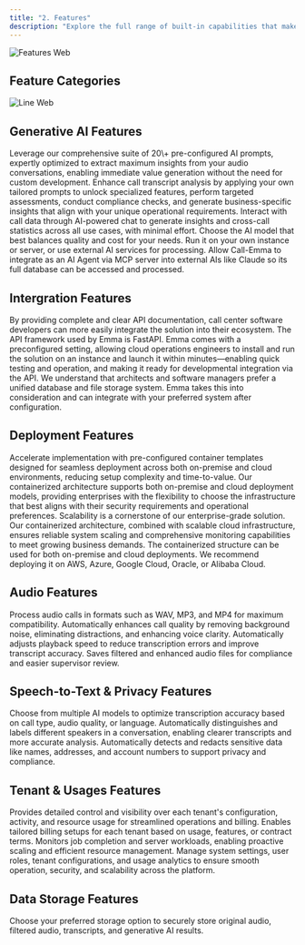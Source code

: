 ```yaml
---
title: "2. Features"
description: "Explore the full range of built-in capabilities that make Call-Emma.ai more than just AI. Our comprehensive features list showcases the essential tools and functionalities your business gets from day one – no customization needed."
---
```


![Features Web](/images/features.webp)

## Feature Categories

<CardGroup cols={2}>
  <Card title="Generative AI Features" icon="phone-plus" color="#403c9e">
    
  </Card>
  <Card title="Intergration with Your CCS" icon="address-card" color="#ff0000">
    
  </Card>
  <Card title="Deployment" icon="magnifying-glass" iconType="regular" color="#0efff4">
    
  </Card>
  <Card title="Audio Filtering" icon="person-burst" color="#ff0303">
    
  </Card>
  <Card title="Speech-to-Text & Privacy" icon="check-to-slot" color="#ff00e2">
    
  </Card>
  <Card title="Tenant & Usages" icon="microphone" iconType="regular" color="#1ab022">
    
  </Card>
  <Card title="Data Storage" icon="thought-bubble" color="#ffd300">
    
  </Card>
</CardGroup>

![Line Web](/images/line.webp)

## <Icon icon="phone-plus" color="#403c9e" size={30} />  Generative AI Features

<Card title="Preconfigured GenAI Prompts">
  Leverage our comprehensive suite of 20\+ pre-configured AI prompts, expertly optimized to extract maximum insights from your audio conversations, enabling immediate value generation without the need for custom development.
</Card>

<Card title="Customizable GenAI Prompts">
  Enhance call transcript analysis by applying your own tailored prompts to unlock specialized features, perform targeted assessments, conduct compliance checks, and generate business-specific insights that align with your unique operational requirements.
</Card>

<Card title="Chat with Your Data">
  Interact with call data through AI-powered chat to generate insights and cross-call statistics across all use cases, with minimal effort.
</Card>

<Card title="Select Your AI Model">
  Choose the AI model that best balances quality and cost for your needs. Run it on your own instance or server, or use external AI services for processing.
</Card>

<Card title="AI Agent Ready">
  Allow Call-Emma to integrate as an AI Agent via MCP server into external AIs like Claude so its full database can be accessed and processed.
</Card>

## <Icon icon="address-card" color="#ff0303" size={30} />  Intergration Features

<Card title="API Access with Clear Documentation">
  By providing complete and clear API documentation, call center software developers can more easily integrate the solution into their ecosystem. The API framework used by Emma is FastAPI.
</Card>

<Card title="Preconfigured and Ready to Launch">
  Emma comes with a preconfigured setting, allowing cloud operations engineers to install and run the solution on an instance and launch it within minutes—enabling quick testing and operation, and making it ready for developmental integration via the API.
</Card>

<Card title="Integrates with Existing Databases and File Storage Systems">
  We understand that architects and software managers prefer a unified database and file storage system. Emma takes this into consideration and can integrate with your preferred system after configuration.
</Card>

## <Icon icon="magnifying-glass" color="#00c0ff" size={30} />  Deployment Features

<Card title="Streamlined Deployment">
  Accelerate implementation with pre-configured container templates designed for seamless deployment across both on-premise and cloud environments, reducing setup complexity and time-to-value.
</Card>

<Card title="On-Premise or Cloud Deployments">
  Our containerized architecture supports both on-premise and cloud deployment models, providing enterprises with the flexibility to choose the infrastructure that best aligns with their security requirements and operational preferences.
</Card>

<Card title="Auto-Scalable Architecture for High Volumes">
  Scalability is a cornerstone of our enterprise-grade solution. Our containerized architecture, combined with scalable cloud infrastructure, ensures reliable system scaling and comprehensive monitoring capabilities to meet growing business demands.
</Card>

<Card title="Cloud-Agnostic Compatibility">
  The containerized structure can be used for both on-premise and cloud deployments. We recommend deploying it on AWS, Azure, Google Cloud, Oracle, or Alibaba Cloud.
</Card>

## <Icon icon="person-burst" color="#ff0303" size={30} /> Audio Features

<Card title="Supports Multiple Audio Formats">
  Process audio calls in formats such as WAV, MP3, and MP4 for maximum compatibility.
</Card>

<Card title="AI-Powered Audio Filtering">
  Automatically enhances call quality by removing background noise, eliminating distractions, and enhancing voice clarity.
</Card>

<Card title="AI Audio Speed Optimization">
  Automatically adjusts playback speed to reduce transcription errors and improve transcript accuracy.
</Card>

<Card title="Stores Cleaned Audio Files">
  Saves filtered and enhanced audio files for compliance and easier supervisor review.
</Card>

## <Icon icon="check-to-slot" color="#ff00e2" size={30} /> Speech-to-Text & Privacy Features

<Card title="Selectable Speech-to-Text AI Models">
  Choose from multiple AI models to optimize transcription accuracy based on call type, audio quality, or language.
</Card>

<Card title="Speaker Identification via Diarization">
  Automatically distinguishes and labels different speakers in a conversation, enabling clearer transcripts and more accurate analysis.
</Card>

<Card title="Removes Personal Information ">
  Automatically detects and redacts sensitive data like names, addresses, and account numbers to support privacy and compliance.
</Card>

## <Icon icon="microphone" color="#00ce5d" size={30} /> Tenant & Usages Features

<Card title="Tenant Management and Usage Details">
  Provides detailed control and visibility over each tenant's configuration, activity, and resource usage for streamlined operations and billing.
</Card>

<Card title="Per-Tenant Billing Customization">
  Enables tailored billing setups for each tenant based on usage, features, or contract terms.
</Card>

<Card title="Job Tracking & Server Workload">
  Monitors job completion and server workloads, enabling proactive scaling and efficient resource management.
</Card>

<Card title="Administration">
  Manage system settings, user roles, tenant configurations, and usage analytics to ensure smooth operation, security, and scalability across the platform.
</Card>

## <Icon icon="thought-bubble" color="#ffa000" size={30} /> Data Storage Features

<Card title="Secure Storage ">
  Choose your preferred storage option to securely store original audio, filtered audio, transcripts, and generative AI results.
</Card>
